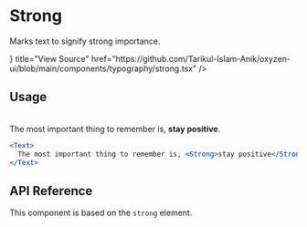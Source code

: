 
# Strong

Marks text to signify strong importance.

<Cards>
  <Card
    icon={<CodeBracketIcon />}
    title="View Source"
    href="https://github.com/Tarikul-Islam-Anik/oxyzen-ui/blob/main/components/typography/strong.tsx"
  />
</Cards>

## Usage

<br />
<Text>
  The most important thing to remember is, <Strong>stay positive</Strong>.
</Text>

```jsx
<Text>
  The most important thing to remember is, <Strong>stay positive</Strong>.
</Text>
```

## API Reference

This component is based on the `strong` element.
